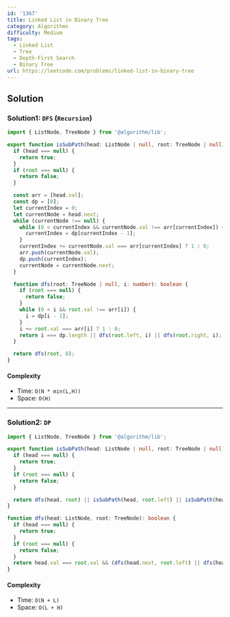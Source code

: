 ```yaml
---
id: '1367'
title: Linked List in Binary Tree
category: Algorithms
difficulty: Medium
tags:
  - Linked List
  - Tree
  - Depth-First Search
  - Binary Tree
url: https://leetcode.com/problems/linked-list-in-binary-tree
---
```


## Solution

### Solution1: `DFS` (`Recursion`)

```typescript showLineNumbers
import { ListNode, TreeNode } from '@algorithm/lib';

export function isSubPath(head: ListNode | null, root: TreeNode | null): boolean {
  if (head === null) {
    return true;
  }
  if (root === null) {
    return false;
  }

  const arr = [head.val];
  const dp = [0];
  let currentIndex = 0;
  let currentNode = head.next;
  while (currentNode !== null) {
    while (0 < currentIndex && currentNode.val !== arr[currentIndex]) {
      currentIndex = dp[currentIndex - 1];
    }
    currentIndex += currentNode.val === arr[currentIndex] ? 1 : 0;
    arr.push(currentNode.val);
    dp.push(currentIndex);
    currentNode = currentNode.next;
  }

  function dfs(root: TreeNode | null, i: number): boolean {
    if (root === null) {
      return false;
    }
    while (0 < i && root.val !== arr[i]) {
      i = dp[i - 1];
    }
    i += root.val === arr[i] ? 1 : 0;
    return i === dp.length || dfs(root.left, i) || dfs(root.right, i);
  }

  return dfs(root, 0);
}
```

#### Complexity

- Time: `O(N * min(L,H))`
- Space: `O(H)`

---

### Solution2: `DP`

```typescript showLineNumbers
import { ListNode, TreeNode } from '@algorithm/lib';

export function isSubPath(head: ListNode | null, root: TreeNode | null): boolean {
  if (head === null) {
    return true;
  }
  if (root === null) {
    return false;
  }

  return dfs(head, root) || isSubPath(head, root.left) || isSubPath(head, root.right);
}

function dfs(head: ListNode, root: TreeNode): boolean {
  if (head === null) {
    return true;
  }
  if (root === null) {
    return false;
  }
  return head.val === root.val && (dfs(head.next, root.left) || dfs(head.next, root.right));
}
```

#### Complexity

- Time: `O(N + L)`
- Space: `O(L + H)`
